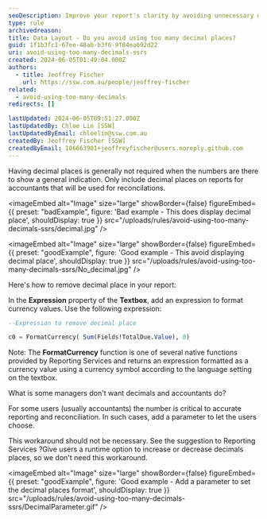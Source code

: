 ```yaml
---
seoDescription: Improve your report's clarity by avoiding unnecessary decimal places in data layouts—learn how to format currency values effectively.
type: rule
archivedreason:
title: Data Layout - Do you avoid using too many decimal places?
guid: 1f1b3fc1-67ee-48ab-b3f6-9f84ea692d22
uri: avoid-using-too-many-decimals-ssrs
created: 2024-06-05T01:49:04.000Z
authors:
  - title: Jeoffrey Fischer
    url: https://ssw.com.au/people/jeoffrey-fischer
related:
  - avoid-using-too-many-decimals
redirects: []

lastUpdated: 2024-06-05T09:51:27.000Z
lastUpdatedBy: Chloe Lin [SSW]
lastUpdatedByEmail: chloelin@ssw.com.au
createdBy: Jeoffrey Fischer [SSW]
createdByEmail: 106663901+jeoffreyfischer@users.noreply.github.com
---
```


Having decimal places is generally not required when the numbers are there to show a general indication.
Only include decimal places on reports for accountants that will be used for reconcilations.

<imageEmbed
  alt="Image"
  size="large"
  showBorder={false}
  figureEmbed={{
    preset: "badExample",
    figure: 'Bad example - This does display decimal place',
    shouldDisplay: true
  }}
  src="/uploads/rules/avoid-using-too-many-decimals-ssrs/decimal.jpg"
/>

<imageEmbed
  alt="Image"
  size="large"
  showBorder={false}
  figureEmbed={{
    preset: "goodExample",
    figure: 'Good example - This avoid displaying decimal place',
    shouldDisplay: true
  }}
  src="/uploads/rules/avoid-using-too-many-decimals-ssrs/No_decimal.jpg"
/>

Here's how to remove decimal place in your report:

In the **Expression** property of the **Textbox**, add an expression to format currency values. Use the following expression:

```sql
--Expression to remove decimal place

c0 = FormatCurrency( Sum(Fields!TotalDue.Value), 0)
```

Note: The **FormatCurrency** function is one of several native functions provided by Reporting Services and returns an expression formatted as a currency value using a currency symbol according to the language setting on the textbox.

What is some managers don't want decimals and accountants do?

For some users (usually accountants) the number is critical to accurate reporting and reconciliation. In such cases, add a parameter to let the users choose.

This workaround should not be necessary. See the suggestion to Reporting Services ?Give users a runtime option to increase or decrease decimals places, so we don't need this workaround.

<imageEmbed
  alt="Image"
  size="large"
  showBorder={false}
  figureEmbed={{
    preset: "goodExample",
    figure: 'Good example - Add a parameter to set the decimal places format',
    shouldDisplay: true
  }}
  src="/uploads/rules/avoid-using-too-many-decimals-ssrs/DecimalParameter.gif"
/>
